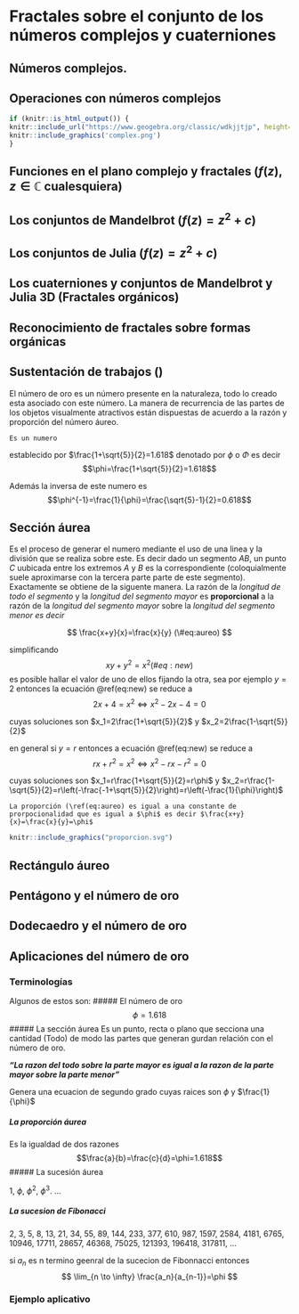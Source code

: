 # Fractales sobre el conjunto de los números complejos y cuaterniones

## Números complejos.



## Operaciones con números complejos

```r
if (knitr::is_html_output()) {
knitr::include_url("https://www.geogebra.org/classic/wdkjjtjp", height="700")} else {
knitr::include_graphics('complex.png')
}
```

## Funciones en el plano complejo y fractales ($f(z), z\in\mathbb{C}$ cualesquiera)

## Los conjuntos de Mandelbrot ($f(z)=z^2+c$)

## Los conjuntos de Julia ($f(z)=z^2+c$)

## Los cuaterniones y conjuntos de Mandelbrot y Julia 3D (Fractales orgánicos)

## Reconocimiento de fractales sobre formas orgánicas

## Sustentación de trabajos (\emph{Construcción de un fractal orgánico})

El número de oro \index{número de oro} es un número presente en la naturaleza, todo lo creado esta asociado con este número. La manera de recurrencia de las partes de los objetos visualmente atractivos están dispuestas de acuerdo a la razón y proporción del número áureo.

```definition
Es un numero
```

establecido por $\frac{1+\sqrt{5}}{2}=1.618$ denotado por $\phi$ o $\Phi$ es decir $$\phi=\frac{1+\sqrt{5}}{2}=1.618$$

Además la inversa de este numero es $$\phi^{-1}=\frac{1}{\phi}=\frac{\sqrt{5}-1}{2}=0.618$$

## Sección áurea

Es el proceso de generar el numero mediante el uso de una linea y la división que se realiza sobre este. Es decir dado un segmento $AB$, un punto $C$ uubicada entre los extremos $A$ y $B$ es la correspondiente (coloquialmente suele aproximarse con la tercera parte parte de este segmento). Exactamente se obtiene de la siguente manera. La razón de la *longitud de todo el segmento* y la *longitud del segmento mayor* es **proporcional** a la razón de la *longitud del segmento mayor* sobre la *longitud del segmento menor es decir*

$$
\frac{x+y}{x}=\frac{x}{y} (\#eq:aureo)
$$

simplificando $$
xy+y^2=x^2 (\#eq:new)
$$ es posible hallar el valor de uno de ellos fijando la otra, sea por ejemplo $y=2$ entonces la ecuación \@ref(eq:new) se reduce a $$
2x+4=x^2\Longleftrightarrow x^2-2x-4=0
$$

cuyas soluciones son $x_1=2\frac{1+\sqrt{5}}{2}$ y $x_2=2\frac{1-\sqrt{5}}{2}$

en general si $y=r$ entonces a ecuación \@ref(eq:new) se reduce a $$
rx+r^2=x^2\Longleftrightarrow x^2-rx-r^2=0
$$

cuyas soluciones son $x_1=r\frac{1+\sqrt{5}}{2}=r\phi$ y $x_2=r\frac{1-\sqrt{5}}{2}=r\left(-\frac{-1+\sqrt{5}}{2}\right)=r\left(-\frac{1}{\phi}\right)$

```remark
La proporción (\ref(eq:aureo) es igual a una constante de prorpocionalidad que es igual a $\phi$ es decir $\frac{x+y}{x}=\frac{x}{y}=\phi$
```

```r
knitr::include_graphics("proporcion.svg")
```

## Rectángulo áureo

## Pentágono y el número de oro

## Dodecaedro y el número de oro

## Aplicaciones del número de oro
### Terminologías
Algunos de estos son:
##### El número de oro
$$\phi=1.618$$
##### La sección áurea
Es un punto, recta o plano que secciona una cantidad (Todo) de modo las partes que generan gurdan relación con el número de oro.

***"La razon del todo sobre la parte mayor es igual a la razon de la parte mayor sobre la parte menor"***

Genera una ecuacion de segundo grado cuyas raices son $\phi$ y $\frac{1}{\phi}$

##### La proporción áurea
Es la igualdad de dos razones $$\frac{a}{b}=\frac{c}{d}=\phi=1.618$$
##### La sucesión áurea

1, $\phi$, $\phi^2$, $\phi^3$. $\ldots$

##### La sucesion de Fibonacci

2, 3, 5, 8, 13, 21, 34, 55, 89, 144, 233, 377, 610, 987, 1597, 2584, 4181, 6765, 10946, 17711, 28657, 46368, 75025, 121393, 196418, 317811, ...



si $a_n$ es n termino geenral de la sucecion de Fibonnacci entonces
$$ \lim_{n \to \infty} \frac{a_n}{a_{n-1}}=\phi  $$

### Ejemplo aplicativo

<!--
| ![space-1.jpg](ap1.jpeg) |
|:--:|
| *Componiendo sobre la estructura del rectángulo áureo* |

| ![space-1.jpg](ap2.jpeg) |
|:--:|
| *Sin la estructura del rectángulo áureo* |
-->
